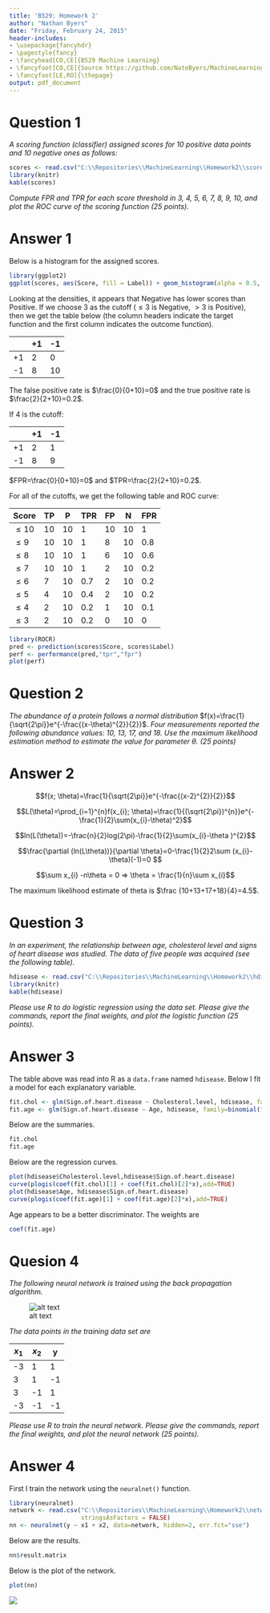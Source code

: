 ```yaml
---
title: 'B529: Homework 2'
author: "Nathan Byers"
date: "Friday, February 24, 2015"
header-includes:
- \usepackage{fancyhdr}
- \pagestyle{fancy}
- \fancyhead[CO,CE]{B529 Machine Learning}
- \fancyfoot[CO,CE]{Source https://github.com/NateByers/MachineLearning/tree/master/Homework2}
- \fancyfoot[LE,RO]{\thepage}
output: pdf_document
---
```


# Question 1

*A scoring function (classifier) assigned scores for 10 positive data points and 10 negative ones as follows:*

```r
scores <- read.csv("C:\\Repositories\\MachineLearning\\Homework2\\scores.csv", stringsAsFactors = FALSE)
library(knitr)
kable(scores)
```

*Compute FPR and TPR for each score threshold in 3, 4, 5, 6, 7, 8, 9, 10, and plot the ROC curve of the scoring function (25 points).*

# Answer 1

Below is a histogram for the assigned scores.

```r
library(ggplot2)
ggplot(scores, aes(Score, fill = Label)) + geom_histogram(alpha = 0.5, aes(y = ..density..), position = 'identity')
```

Looking at the densities, it appears that Negative has lower scores than Positive. If we choose 3 as the cutoff ($\leq 3$ is Negative, $>3$ is Positive), then we get the table below (the column headers indicate the target function and the first column indicates the outcome function).


|    |  +1 |  -1
|----+-----+----
| +1 |   2 |   0
| -1 |   8 |  10

The false positive rate is $\frac{0}{0+10}=0$ and the true positive rate is $\frac{2}{2+10}=0.2$.

If 4 is the cutoff:

|    |  +1 |  -1
|----+-----+----
| +1 |   2 |   1
| -1 |   8 |  9

$FPR=\frac{0}{0+10}=0$ and $TPR=\frac{2}{2+10}=0.2$.

For all of the cutoffs, we get the following table and ROC curve:

\pagebreak

| Score    |  TP |  P  | TPR |  FP | N  | FPR
|----------+-----+-----+-----+-----+----+----
| $\leq 10$ |  10 |  10 | 1   | 10  | 10 | 1
| $\leq 9$ |  10 |  10 | 1   |  8  | 10 | 0.8
| $\leq 8$ |  10 |  10 | 1   |  6  | 10 | 0.6
| $\leq 7$ |  10 |  10 | 1   |  2  | 10 | 0.2
| $\leq 6$ |   7 |  10 | 0.7 |  2  | 10 | 0.2
| $\leq 5$ |   4 |  10 | 0.4 |  2  | 10 | 0.2
| $\leq 4$ |   2 |  10 | 0.2 |  1  | 10 | 0.1
| $\leq 3$ |   2 |  10 | 0.2 |  0  | 10 | 0

```r
library(ROCR)
pred <- prediction(scores$Score, scores$Label)
perf <- performance(pred,"tpr","fpr")
plot(perf)
```

# Question 2

*The abundance of a protein follows a normal distribution* $f(x)=\frac{1}{\sqrt{2\pi}}e^{-\frac{(x-\theta)^{2}}{2}}$. *Four measurements reported the following abundance values:  10, 13, 17, and 18. Use the maximum likelihood estimation method to estimate the value for parameter $\theta$. (25 points)*

# Answer 2

$$f(x; \theta)=\frac{1}{\sqrt{2\pi}}e^{-\frac{(x-2)^{2}}{2}}$$

$$L(\theta)=\prod_{i=1}^{n}f(x_{i}; \theta)=\frac{1}{(\sqrt{2\pi})^{n}}e^{-\frac{1}{2}\sum(x_{i}-\theta)^2}$$

$$ln(L(\theta))=-\frac{n}{2}log(2\pi)-\frac{1}{2}\sum(x_{i}-\theta )^{2}$$

$$\frac{\partial (ln(L\theta))}{\partial \theta}=0-\frac{1}{2}2\sum (x_{i}-\theta)(-1)=0 $$

$$\sum x_{i} -n\theta = 0 => \theta = \frac{1}{n}\sum x_{i}$$

The maximum likelihood estimate of theta is $\frac {10+13+17+18}{4}=4.5$.

# Question 3

*In an experiment, the relationship between age, cholesterol level and signs of heart disease was studied. The data of five people was acquired (see the following table).*
 
```r
hdisease <- read.csv("C:\\Repositories\\MachineLearning\\Homework2\\hdisease.csv", stringsAsFactors = FALSE)
library(knitr)
kable(hdisease)
```

*Please use R to do logistic regression using the data set. Please give the commands, report the final weights, and plot the logistic function (25 points).*

# Answer 3
The table above was read into R as a `data.frame` named `hdisease`. Below I fit a model for each  explanatory variable.

```r
fit.chol <- glm(Sign.of.heart.disease ~ Cholesterol.level, hdisease, family=binomial("logit"))
fit.age <- glm(Sign.of.heart.disease ~ Age, hdisease, family=binomial("logit"))
```
Below are the summaries.

```r
fit.chol
fit.age
```

Below are the regression curves.

```r
plot(hdisease$Cholesterol.level,hdisease$Sign.of.heart.disease)
curve(plogis(coef(fit.chol)[1] + coef(fit.chol)[2]*x),add=TRUE) 
plot(hdisease$Age, hdisease$Sign.of.heart.disease)
curve(plogis(coef(fit.age)[1] + coef(fit.age)[2]*x),add=TRUE)
```

Age appears to be a better discriminator. The weights are
```r
coef(fit.age)
```

# Quesion 4

*The following neural network is trained using the back propagation algorithm.*

![alt text](network.png)

*The data points in the training data set are*

$x_{1}$  | $x_{2}$ |  y
-------- | ------- | ---
 -3      |   1      |  1
  3      |   1      | -1
  3      |  -1      |  1
 -3      |  -1      | -1


 
*Please use R to train the neural network. Please give the commands, report the final weights, and plot the neural network (25 points).*

# Answer 4
First I train the network using the `neuralnet()` function.
```r
library(neuralnet)
network <- read.csv("C:\\Repositories\\MachineLearning\\Homework2\\network.csv", 
                    stringsAsFactors = FALSE)
nn <- neuralnet(y ~ x1 + x2, data=network, hidden=2, err.fct="sse") 
```
Below are the results.
```r
nn$result.matrix
```

Below is the plot of the network.

```r
plot(nn) 
```
![](nn.png)